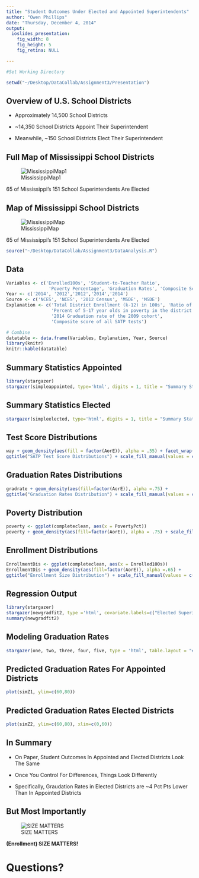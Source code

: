 ```yaml
---
title: "Student Outcomes Under Elected and Appointed Superintendents"
author: "Owen Phillips"
date: "Thursday, December 4, 2014"
output: 
  ioslides_presentation: 
    fig_width: 8
    fig_height: 5
    fig_retina: NULL

---
```

```r
#Set Working Directory 

setwd("~/Desktop/DataCollab/Assignment3/Presentation")
```

## Overview of U.S. School Districts 

- Approximately 14,500 School Districts 


- ~14,350 School Districts Appoint Their Superintendent 


- Meanwhile, ~150 School Districts Elect Their Superintendent 

## Full Map of Mississippi School Districts 

<div class="centered">
![MississippiMap1](~/Desktop/DataCollab/Assignment3/Presentation/SchoolDistrict.jpeg)
</div>

<div class="centered">
65 of Mississippi's 151 School Superintendents Are Elected
</div>




## Map of Mississippi School Districts 

<div class="centered">
![MississippiMap](~/Desktop/DataCollab/Assignment3/Presentation/SchoolDis.png)
</div>

<div class="centered">
65 of Mississippi's 151 School Superintendents Are Elected
</div>


```r
source("~/Desktop/DataCollab/Assignment3/DataAnalysis.R")
```


## Data 

```r

Variables <- c('Enrolled100s', 'Student-to-Teacher Ratio',  
                'Poverty Percentage', 'Graduation Rates', 'Composite Score')
Year <- c('2014', '2012','2012','2014','2014')
Source <- c('NCES', 'NCES', '2012 Census', 'MSDE', 'MSDE')
Explanation <- c('Total District Enrollment (k-12) in 100s', 'Ratio of students to teachers in the district', 
                 'Percent of 5-17 year olds in poverty in the district', 
                 '2014 Graduation rate of the 2009 cohort', 
                 'Composite score of all SATP tests')

# Combine
datatable <- data.frame(Variables, Explanation, Year, Source)
library(knitr)
knitr::kable(datatable)


```



## Summary Statistics Appointed {.flexbox .vcenter}
```r
library(stargazer)
stargazer(simpleappointed, type='html', digits = 1, title = "Summary Statistics for Appointed Districts", header = FALSE)  


```


## Summary Statistics Elected {.flexbox .vcenter}
```r

stargazer(simpleelected, type='html', digits = 1, title = "Summary Stats for Elected Districts", header = FALSE)  

```

## Test Score Distributions {.flexbox .vcenter}
```r
way + geom_density(aes(fill = factor(AorE)), alpha = .55) + facet_wrap(~ variable) + 
ggtitle("SATP Test Score Distributions") + scale_fill_manual(values = c("#009966", "#D1322D")) + theme(legend.title=element_blank()) + scale_color_manual(values = c("#009966", "#D1322D"))
```

## Graduation Rates Distributions {.flexbox .vcenter}
```r
gradrate + geom_density(aes(fill=factor(AorE)), alpha =.75) +
ggtitle("Graduation Rates Distribution") + scale_fill_manual(values = c("#009966", "#D1322D")) + theme(legend.title=element_blank())
```

## Poverty Distribution {.flexbox .vcenter}
```r

poverty <- ggplot(completeclean, aes(x = PovertyPct))
poverty + geom_density(aes(fill=factor(AorE)), alpha = .75) + scale_fill_manual(values = c("#009966", "#D1322D")) + theme(legend.title=element_blank()) + ggtitle("Povery Rates Distribution")
```

## Enrollment Distributions {.flexbox .vcenter}

```r
EnrollmentDis <- ggplot(completeclean, aes(x = Enrolled100s))
EnrollmentDis + geom_density(aes(fill=factor(AorE)), alpha =.65) +
ggtitle("Enrollment Size Distribution") + scale_fill_manual(values = c("#009966", "#D1322D")) + theme(legend.title=element_blank())
```

## Regression Output {.flexbox .vcenter}

```r

library(stargazer)
stargazer(newgradfit2, type ='html', covariate.labels=c("Elected Superintendent", "Pct Students in Poverty", "Student-to-Teacher Ratio", "Enrollment", "Elected:Enrollment"))
summary(newgradfit2)

```

## Modeling Graduation Rates 

```r

stargazer(one, two, three, four, five, type = 'html', table.layout = "#tn", covariate.labels=c("Elected Superintendent", "Pct Students in Poverty",  "Student-to-Teacher Ratio", "Enrollment", "Elected:Enrollment"), column.labels = "Graduation Rates")


```

## Predicted Graduation Rates For Appointed Districts {.flexbox .vcenter}

```r

plot(simZ1, ylim=c(60,80)) 

```

## Predicted Graduation Rates Elected Districts {.flexbox .vcenter}

```r

plot(simZ2, ylim=c(60,80), xlim=c(0,60)) 

``` 

## In Summary 

- On Paper, Student Outcomes In Appointed and Elected Districts Look The Same

- Once You Control For Differences, Things Look Differently 

- Specifically, Graudation Rates in Elected Districts are ~4 Pct Pts Lower Than In Appointed Districts 

## But Most Importantly 

<div class="centered">
![SIZE MATTERS](http://stream1.gifsoup.com/view7/2712973/size-matters-o.gif)
</div>

<div class="centered">

<b>
(Enrollment) SIZE MATTERS!
</b>
</div>


# Questions? 
